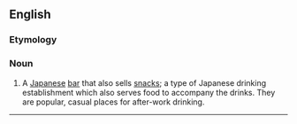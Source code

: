 ==English==
{{wikipedia}}

===Etymology===
{{etyl|ja}}

===Noun===
{{en-noun}}
{{ja-noun|r|hira=いざかや}}

# {{ja-def|居酒屋}} A [[Japanese]] [[bar]] that also sells [[snack]]s; a type of Japanese drinking establishment which also serves food to accompany the drinks. They are popular, casual places for after-work drinking.  

----